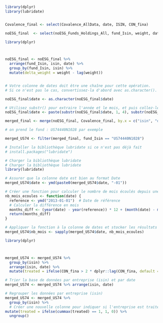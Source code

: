 ```r
library(dplyr)
library(lubridate)


Covalence_final <- select(Covalence_AllData, date, ISIN, CON_fina)

noESG_final  <- select(noESG_Funds_Holdings_All, fund_Isin, weight, date, isin)

library(dplyr)



noESG_final <- noESG_final %>%
  arrange(fund_Isin, isin, date) %>%
  group_by(fund_Isin, isin) %>%
  mutate(delta_weight = weight - lag(weight))


# Votre colonne de dates doit être une chaîne pour cette opération.
# Si ce n'est pas le cas, convertissez-la d'abord avec as.character().

noESG_final$date <- as.character(noESG_final$date)

# Utilisez substr() pour extraire l'année et le mois, et puis collez-les ensemble avec un tiret.
noESG_final$date <- paste(substr(noESG_final$date, 1, 4), substr(noESG_final$date, 5, 6), sep="-")
```


```r
merged_final <- merge(noESG_final, Covalence_final, by.x = c("isin", "date"), by.y = c("ISIN", "date"))
```


```r
# on prend le fond : US74440N1028 par exemple 

merged_US74 <- filter(merged_final, fund_Isin == "US74440N1028")

# Installer la bibliothèque lubridate si ce n'est pas déjà fait
# install.packages("lubridate")

# Charger la bibliothèque lubridate
# Charger la bibliothèque lubridate
library(lubridate)

# Assurer que la colonne date est bien au format Date
merged_US74$date <- ymd(paste0(merged_US74$date, "-01"))

# Créer une fonction pour calculer le nombre de mois écoulés depuis une date de référence (2013-01)
nb_mois_ecoules <- function(date) {
  reference <- ymd("2013-01-01")  # Date de référence
  # Calculer la différence en mois
  months_diff <- (year(date) - year(reference)) * 12 + (month(date) - month(reference)) 
  return(months_diff)
}

# Appliquer la fonction à la colonne de dates et stocker les résultats dans une nouvelle colonne
merged_US74$nb_mois <- sapply(merged_US74$date, nb_mois_ecoules)

library(dplyr)



merged_US74 <- merged_US74 %>%
  group_by(isin) %>%
  arrange(isin, date) %>%
  mutate(treated = ifelse(CON_fina > 2 * dplyr::lag(CON_fina, default = first(CON_fina)), 1, 0))


```

```r
# Trier la base de données par entreprise (isin) et par date
merged_US74 <- merged_US74 %>% arrange(isin, date)

# Regrouper les données par entreprise (isin)
merged_US74 <- merged_US74 %>%
  group_by(isin) %>%
  # Créer une nouvelle colonne pour indiquer si l'entreprise est traitée à partir de cette date
mutate(treated = ifelse(cummax(treated) == 1, 1, 0)) %>%
  ungroup()  

```





